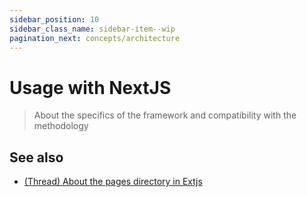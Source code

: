 ```yaml
---
sidebar_position: 10
sidebar_class_name: sidebar-item--wip
pagination_next: concepts/architecture
---
```



# Usage with NextJS

<WIP ticket="225" />

> About the specifics of the framework and compatibility with the methodology

## See also

- [(Thread) About the pages directory in Extjs](https://t.me/feature_sliced/3623)
